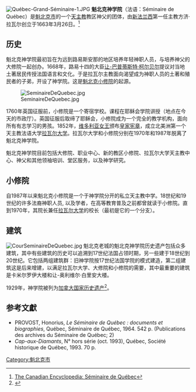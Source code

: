 {{noteTA
| G1 = TO
| G2 = PoliticiansUK
}}{{Coord|46|48|52.75|N|71|12|20.52|W|region:CA-QC_type:landmark_source:Google-Earth|display=title}}
[[Image:Québec-Grand-Séminaire-1.JPG|thumb]]
'''魁北克神学院'''（法语：Séminaire de Québec）是[[魁北克市|魁北克市]]的一个[[天主教|天主教]]教区神父的团体，由[[新法兰西|新法兰西]]第一任主教方济·拉瓦尔创立于1663年3月26日。<ref>[http://www.thecanadianencyclopedia.com/index.cfm?PgNm=TCE&Params=A1ARTA0007283 The Canadian Encyclopedia: Séminaire de Québec]</ref>

==历史==
魁北克神学院最初旨在为远到路易斯安那的地区培养年轻神职人员，与培养神父的大修院一起创办。1668年，路易十四的大臣[[让-巴普蒂斯特·柯尔贝尔|让-巴普蒂斯特·柯尔贝尔]]提议对当地土著居民传授法国语言和文化。于是拉瓦尔主教面向渴望成为神职人员的土著和殖民者的子弟，开设了神学院。这是[[魁北克小修院|魁北克小修院]]的起源。

[[Image:SeminaireDeQuebec.jpg|right]]

1760年英国征服前，小修院是一个寄宿学校。课程在耶稣会学院讲授（地点在今天的市政厅）。英国征服后取缔了耶稣会，小修院成为一个完全的教学机构，面向所有有志学习的男孩。1852年，[[维多利亚女王|维多利亚女王]]颁布[[皇家宪章|皇家宪章]]，成立北美洲第一个天主教法语大学[[拉瓦尔大学|拉瓦尔大学]]。拉瓦尔大学和小修院分别在1970年和1987年脱离了魁北克神学院。

魁北克神学院目前包括大修院、职业中心、新的教区小修院、拉瓦尔大学天主教中心、神父和其他领袖培训、堂区服务，以及神学研究。

== 小修院 ==
自1987年以来魁北克小修院是一个于神学院分开的私立天主教中学。18世纪和19世纪的许多法裔神职人员, 以及学者，在高等​​教育普及之前都曾就读于小修院。直到1970年，其院长兼任[[拉瓦尔大学|拉瓦尔大学]]的校长（最初是它的一个分支）。

==建筑==
[[Image:CourSeminaireDeQuebec.jpg|right]]
魁北克老城的魁北克神学院历史遗产包括众多建筑，其中有些建筑的历史可以追溯到17世纪法国占领时期，另一些建于18世纪到20世纪。它包括两组建筑群：旧神学院按17世纪法国学院的模式建造，第二组建筑这是后来增建，以满足拉瓦尔大学、大修院和小修院的需要，其中最重要的建筑是卡米尔罗伊大楼和让-奥利维尔·白里安大楼。

1929年，神学院被列为[[加拿大国家历史遗产|加拿大国家历史遗产]]<ref>{{cite web|title=Québec Seminary National Historic Site of Canada|url=http://www.pc.gc.ca/apps/dfhd/page_nhs_eng.aspx?id=694|work=Directory of Designations of National Historic Significance of Canada|publisher=Parks Canada|accessdate=2013-01-02}}</ref>。

==参考文獻==
{{reflist}}
*PROVOST, Honorius, ''Le Séminaire de Québec : documents et biographies'', Québec, Séminaire de Québec, 1964. 542 p. (Publications des archives du Séminaire de Québec; 2)
*''Cap-aux-Diamants'', N° hors série (oct. 1993), Québec, Société historique de Québec, 1993. 70 p.
[[Category:魁北克市|Category:魁北克市]]